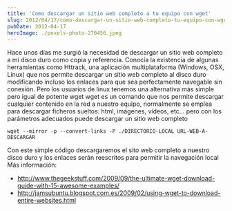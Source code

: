```yaml
---
title: 'Como descargar un sitio web completo a tu equipo con wget'
slug: 2012/04/17/como-descargar-un-sitio-web-completo-tu-equipo-con-wget/
pubDate: 2012-04-17
heroImage: ./pexels-photo-270456.jpeg
---
```


Hace unos días me surgió la necesidad de descargar un sitio web completo a mi disco duro como copia y referencia. Conocía la existencia de algunas herramientas como Httrack, una aplicación multiplataforma (Windows, OSX, Linux) que nos permite descargar un sitio web completo al disco duro modificando incluso los enlaces para que sea perfectamente navegable sin conexión. Pero los usuarios de linux tenemos una alternativa más simple pero igual de potente wget wget es un comando que nos permite descargar cualquier contenido en la red a nuestro equipo, normalmente se emplea para descargar ficheros sueltos: html, imágenes, vídeos, etc... pero con los parámetros adecuados puede descargar un sitio web completo

```
wget --mirror -p --convert-links -P ./DIRECTORIO-LOCAL URL-WEB-A-DESCARGAR
```

Con este simple código descargaremos el sito web completo a nuestro disco duro y los enlaces serán reescritos para permitir la navegación local
Más información:

- http://www.thegeekstuff.com/2009/09/the-ultimate-wget-download-guide-with-15-awesome-examples/
- http://jamsubuntu.blogspot.com.es/2009/02/using-wget-to-download-entire-websites.html
